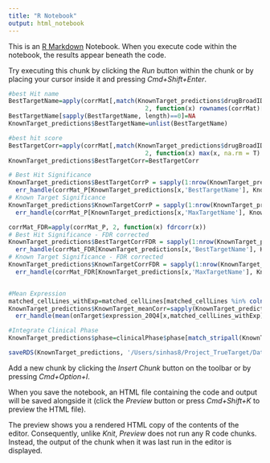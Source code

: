 ```yaml
---
title: "R Notebook"
output: html_notebook
---
```


This is an [R Markdown](http://rmarkdown.rstudio.com) Notebook. When you execute code within the notebook, the results appear beneath the code. 

Try executing this chunk by clicking the *Run* button within the chunk or by placing your cursor inside it and pressing *Cmd+Shift+Enter*. 

```r
#best Hit name
BestTargetName=apply(corrMat[,match(KnownTarget_predictions$drugBroadID, colnames(corrMat))],
                                      2, function(x) rownames(corrMat)[which.max(x)] )
BestTargetName[sapply(BestTargetName, length)==0]=NA
KnownTarget_predictions$BestTargetName=unlist(BestTargetName)

#best hit score
BestTargetCorr=apply(corrMat[,match(KnownTarget_predictions$drugBroadID, colnames(corrMat))],
                                      2, function(x) max(x, na.rm = T) )
KnownTarget_predictions$BestTargetCorr=BestTargetCorr

# Best Hit Significance
KnownTarget_predictions$BestTargetCorrP = sapply(1:nrow(KnownTarget_predictions), function(x) 
  err_handle(corrMat_P[KnownTarget_predictions[x,'BestTargetName'], KnownTarget_predictions[x,'drugBroadID']]) ) 
# Known Target Significance
KnownTarget_predictions$KnownTargetCorrP = sapply(1:nrow(KnownTarget_predictions), function(x) 
  err_handle(corrMat_P[KnownTarget_predictions[x,'MaxTargetName'], KnownTarget_predictions[x,'drugBroadID']]) ) 

corrMat_FDR=apply(corrMat_P, 2, function(x) fdrcorr(x))
# Best Hit Significance - FDR corrected
KnownTarget_predictions$BestTargetCorrFDR = sapply(1:nrow(KnownTarget_predictions), function(x) 
  err_handle(corrMat_FDR[KnownTarget_predictions[x,'BestTargetName'], KnownTarget_predictions[x,'drugBroadID']]) ) 
# Known Target Significance - FDR corrected
KnownTarget_predictions$KnownTargetCorrFDR = sapply(1:nrow(KnownTarget_predictions), function(x) 
  err_handle(corrMat_FDR[KnownTarget_predictions[x,'MaxTargetName'], KnownTarget_predictions[x,'drugBroadID']]) ) 


#Mean Expression
matched_cellLines_withExp=matched_cellLines[matched_cellLines %in% colnames(onTarget$expression_20Q4)]
KnownTarget_predictions$KnownTarget_meanCorr=sapply(KnownTarget_predictions$MaxTargetName, function(x)
  err_handle(mean(onTarget$expression_20Q4[x,matched_cellLines_withExp])) )

#Integrate Clinical Phase
KnownTarget_predictions$phase=clinicalPhase$phase[match_stripall(KnownTarget_predictions$drugName, clinicalPhase$name)]

saveRDS(KnownTarget_predictions, '/Users/sinhas8/Project_TrueTarget/Data/KnownTarget_predictions_v2.RDS')
```
Add a new chunk by clicking the *Insert Chunk* button on the toolbar or by pressing *Cmd+Option+I*.

When you save the notebook, an HTML file containing the code and output will be saved alongside it (click the *Preview* button or press *Cmd+Shift+K* to preview the HTML file). 

The preview shows you a rendered HTML copy of the contents of the editor. Consequently, unlike *Knit*, *Preview* does not run any R code chunks. Instead, the output of the chunk when it was last run in the editor is displayed.

